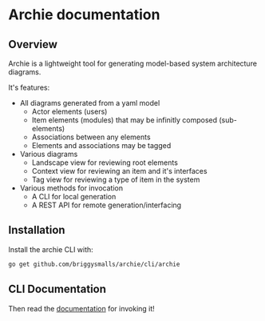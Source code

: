 
<Layout>
    <SEO title="Archie" />

# Archie documentation

## Overview

Archie is a lightweight tool for generating model-based system architecture diagrams.

It's features:

- All diagrams generated from a yaml model
  - Actor elements (users)
  - Item elements (modules) that may be infinitly composed (sub-elements)
  - Associations between any elements
  - Elements and associations may be tagged
- Various diagrams
  - Landscape view for reviewing root elements
  - Context view for reviewing an item and it's interfaces
  - Tag view for reviewing a type of item in the system
- Various methods for invocation
  - A CLI for local generation
  - A REST API for remote generation/interfacing

## Installation

Install the archie CLI with:

```bash
go get github.com/briggysmalls/archie/cli/archie
```

## CLI Documentation

Then read the [documentation](cli/archie.md) for invoking it!
</Layout>
